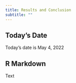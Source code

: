 ```yaml
---
title: Results and Conclusion
subtitle: ""
---
```


## Today's Date
Today's date is May 4, 2022

## R Markdown

Text
```r

```
